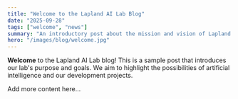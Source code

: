 ```yaml
---
title: "Welcome to the Lapland AI Lab Blog"
date: "2025-09-28"
tags: ["welcome", "news"]
summary: "An introductory post about the mission and vision of Lapland AI Lab."
hero: "/images/blog/welcome.jpg"
---
```


**Welcome** to the Lapland AI Lab blog! This is a sample post that introduces our lab's purpose and goals. We aim to highlight the possibilities of artificial intelligence and our development projects.

Add more content here...
